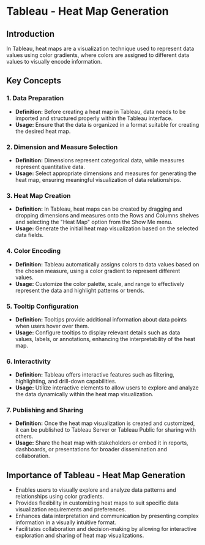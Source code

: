 # Tableau - Heat Map Generation

## Introduction
In Tableau, heat maps are a visualization technique used to represent data values using color gradients, where colors are assigned to different data values to visually encode information.

## Key Concepts

### 1. Data Preparation
- **Definition:** Before creating a heat map in Tableau, data needs to be imported and structured properly within the Tableau interface.
- **Usage:** Ensure that the data is organized in a format suitable for creating the desired heat map.

### 2. Dimension and Measure Selection
- **Definition:** Dimensions represent categorical data, while measures represent quantitative data.
- **Usage:** Select appropriate dimensions and measures for generating the heat map, ensuring meaningful visualization of data relationships.

### 3. Heat Map Creation
- **Definition:** In Tableau, heat maps can be created by dragging and dropping dimensions and measures onto the Rows and Columns shelves and selecting the "Heat Map" option from the Show Me menu.
- **Usage:** Generate the initial heat map visualization based on the selected data fields.

### 4. Color Encoding
- **Definition:** Tableau automatically assigns colors to data values based on the chosen measure, using a color gradient to represent different values.
- **Usage:** Customize the color palette, scale, and range to effectively represent the data and highlight patterns or trends.

### 5. Tooltip Configuration
- **Definition:** Tooltips provide additional information about data points when users hover over them.
- **Usage:** Configure tooltips to display relevant details such as data values, labels, or annotations, enhancing the interpretability of the heat map.

### 6. Interactivity
- **Definition:** Tableau offers interactive features such as filtering, highlighting, and drill-down capabilities.
- **Usage:** Utilize interactive elements to allow users to explore and analyze the data dynamically within the heat map visualization.

### 7. Publishing and Sharing
- **Definition:** Once the heat map visualization is created and customized, it can be published to Tableau Server or Tableau Public for sharing with others.
- **Usage:** Share the heat map with stakeholders or embed it in reports, dashboards, or presentations for broader dissemination and collaboration.

## Importance of Tableau - Heat Map Generation
- Enables users to visually explore and analyze data patterns and relationships using color gradients.
- Provides flexibility in customizing heat maps to suit specific data visualization requirements and preferences.
- Enhances data interpretation and communication by presenting complex information in a visually intuitive format.
- Facilitates collaboration and decision-making by allowing for interactive exploration and sharing of heat map visualizations.